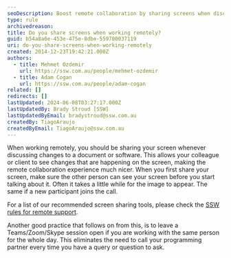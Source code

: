 ```yaml
---
seoDescription: Boost remote collaboration by sharing screens when discussing document changes or software updates with colleagues or clients.
type: rule
archivedreason:
title: Do you share screens when working remotely?
guid: b54a8a6e-453e-475e-8dbe-559780037119
uri: do-you-share-screens-when-working-remotely
created: 2014-12-23T19:42:21.000Z
authors:
  - title: Mehmet Ozdemir
    url: https://ssw.com.au/people/mehmet-ozdemir
  - title: Adam Cogan
    url: https://ssw.com.au/people/adam-cogan
related: []
redirects: []
lastUpdated: 2024-06-08T03:27:17.000Z
lastUpdatedBy: Brady Stroud [SSW]
lastUpdatedByEmail: bradystroud@ssw.com.au
createdBy: TiagoAraujo
createdByEmail: TiagoAraujo@ssw.com.au
---
```


When working remotely, you should be sharing your screen whenever discussing changes to a document or software. This allows your colleague or client to see changes that are happening on the screen, making the remote collaboration experience much nicer.
When you first share your screen, make sure the other person can see your screen before you start talking about it. Often it takes a little while for the image to appear. The same if a new participant joins the call.

For a list of our recommended screen sharing tools, please check the [SSW rules for remote support](/do-you-know-the-best-way-to-give-the-best-customer-support).

Another good practice that follows on from this, is to leave a Teams/Zoom/Skype session open if you are working with the same person for the whole day. This eliminates the need to call your programming partner every time you have a query or question to ask.
